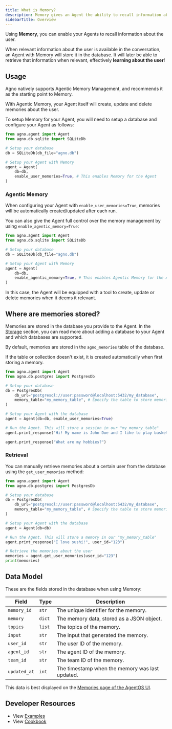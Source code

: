```yaml
---
title: What is Memory?
description: Memory gives an Agent the ability to recall information about the user.
sidebarTitle: Overview
---
```


Using **Memory**, you can enable your Agents to recall information about the user.

When relevant information about the user is available in the conversation, an Agent with Memory will store it in the database. It will later be able to retrieve that information when relevant, effectively **learning about the user**!

## Usage

Agno natively supports Agentic Memory Management, and recommends it as the starting point to Memory.

With Agentic Memory, your Agent itself will create, update and delete memories about the user.

To setup Memory for your Agent, you will need to setup a database and configure your Agent as follows:

```python
from agno.agent import Agent
from agno.db.sqlite import SQLiteDb

# Setup your database
db = SQLiteDb(db_file="agno.db")

# Setup your Agent with Memory
agent = Agent(
    db=db,
    enable_user_memories=True, # This enables Memory for the Agent
)
```

### Agentic Memory

When configuring your Agent with `enable_user_memories=True`, memories will be automatically created/updated after each run.

You can also give the Agent full control over the memory management by using `enable_agentic_memory=True`:

```python
from agno.agent import Agent
from agno.db.sqlite import SQLiteDb

# Setup your database
db = SQLiteDb(db_file="agno.db")

# Setup your Agent with Memory
agent = Agent(
    db=db,
    enable_agentic_memory=True, # This enables Agentic Memory for the Agent
)
```

In this case, the Agent will be equipped with a tool to create, update or delete memories when it deems it relevant.


## Where are memories stored?

Memories are stored in the database you provide to the Agent. In the [Storage](/docs/documentation/db/introduction) section, you can read more about adding a database to your Agent and which databases are supported.

By default, memories are stored in the `agno_memories` table of the database.

If the table or collection doesn't exist, it is created automatically when first storing a memory.

```python
from agno.agent import Agent
from agno.db.postgres import PostgresDb

# Setup your database
db = PostgresDb(
    db_url="postgresql://user:password@localhost:5432/my_database",
    memory_table="my_memory_table", # Specify the table to store memories
)

# Setup your Agent with the database
agent = Agent(db=db, enable_user_memories=True)

# Run the Agent. This will store a session in our "my_memory_table"
agent.print_response("Hi! My name is John Doe and I like to play basketball on the weekends.")

agent.print_response("What are my hobbies?")
```

### Retrieval

You can manually retrieve memories about a certain user from the database using the `get_user_memories` method:

```python
from agno.agent import Agent
from agno.db.postgres import PostgresDb

# Setup your database
db = PostgresDb(
    db_url="postgresql://user:password@localhost:5432/my_database",
    memory_table="my_memory_table", # Specify the table to store memories
)

# Setup your Agent with the database
agent = Agent(db=db)

# Run the Agent. This will store a memory in our "my_memory_table"
agent.print_response("I love sushi!", user_id="123")

# Retrieve the memories about the user
memories = agent.get_user_memories(user_id="123")
print(memories)
```

## Data Model

These are the fields stored in the database when using Memory:

| Field | Type | Description |
|-------|------|-------------|
| `memory_id` | `str` | The unique identifier for the memory. |
| `memory` | `dict` | The memory data, stored as a JSON object. |
| `topics` | `list` | The topics of the memory. |
| `input` | `str` | The input that generated the memory. |
| `user_id` | `str` | The user ID of the memory. |
| `agent_id` | `str` | The agent ID of the memory. |
| `team_id` | `str` | The team ID of the memory. |
| `updated_at` | `int` | The timestamp when the memory was last updated. |


This data is best displayed on the [Memories page of the AgentOS UI](https://os.agno.com/memory).

## Developer Resources

- View [Examples](/examples/concepts/memory)
- View [Cookbook](https://github.com/agno-agi/agno/blob/main/cookbook/memory/)
